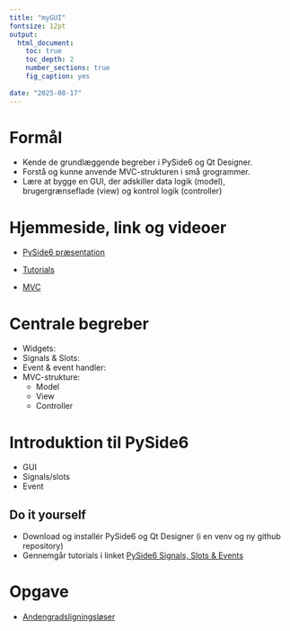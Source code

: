```yaml
---
title: "myGUI"
fontsize: 12pt
output: 
  html_document:
    toc: true
    toc_depth: 2
    number_sections: true
    fig_caption: yes
  
date: "2025-08-17"
---
```


# Formål

+ Kende de grundlæggende begreber i PySide6 og Qt Designer.
+ Forstå og kunne anvende MVC-strukturen i små grogrammer. 
+ Lære at bygge en GUI, der adskiller data logik (model), brugergrænseflade (view) og kontrol logik (controller)

# Hjemmeside, link og videoer

+ [PySide6 præsentation](https://github.com/Vibenshus-Gymnasium-Programmering/PySide6_praesentationer/blob/main/01_Opsaetning_og_de_foerste_programmer/01_Opsaetning_og_de_foerste_programmer.org)

+ [Tutorials](https://www.pythonguis.com/tutorials/pyside6-creating-your-first-window/)

+ [MVC](https://openclassrooms.com/en/courses/6900866-write-maintainable-python-code/7009312-structure-an-application-with-the-mvc-design-pattern)


# Centrale begreber

+ Widgets:
+ Signals & Slots:
+ Event & event handler:
+ MVC-strukture:
  + Model
  + View
  + Controller


# Introduktion til PySide6

+ GUI 
+ Signals/slots
+ Event


## Do it yourself

+ Download og installér PySide6 og Qt Designer (i en venv og ny github repository)
+ Gennemgår tutorials i linket [PySide6 Signals, Slots & Events](https://www.pythonguis.com/tutorials/pyside6-signals-slots-events/)



# Opgave

+ [Andengradsligningsløser](https://github.com/Vibenshus-Gymnasium-Programmering/PySide6_andengradsligningsloeser)







